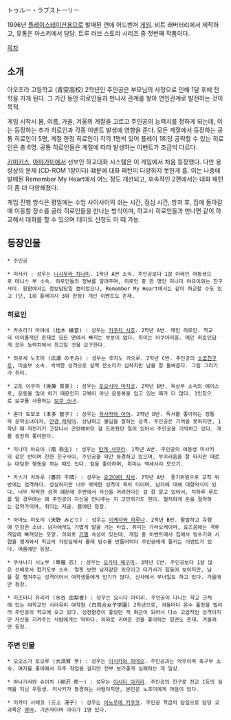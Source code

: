 トゥルー・ラブストーリー

1996년 [[플레이스테이션]]용으로 발매된 연애 어드벤쳐 [[게임]]. 비트 래버터리에서 제작하고, 유통은 아스키에서 담당. 트루 러브 스토리 시리즈 중 첫번째 작품이다.

[[목차]]

== 소개 ==
아오조라 고등학교 (青空高校) 2학년인 주인공은 부모님의 사정으로 인해 1달 후에 전학을 가게 된다. 그 기간 동안 히로인들과 만나서 관계를 쌓아 연인관계로 발전하는 것이 목적. 

게임 시작시 봄, 여름, 가을, 겨울의 계절을 고르고 주인공의 능력치를 정하게 되는데, 이는 등장하는 추가 히로인과 각종 이벤트 발생에 영향을 준다. 모든 계절에서 등장하는 공통 히로인이 5명, 계절 한정 히로인이 각각 1명씩 있어 플레이 1회당 공략할 수 있는 히로인은 총 6명. 공통 히로인들은 계절에 따라 발생하는 이벤트가 조금씩 다르다.

[[키미키스]], [[아마가미]]에서 선보인 하교대화 시스템은 이 게임에서 처음 등장했다. 다만 용량상의 문제 (CD-ROM 1장이다) 떄문에 대화 패턴이 다양하지 못한게 흠. 이는 나중에 발매된 Remember My Heart에서 어느 정도 개선되고, 후속작인 2편에서는 대화 패턴이 좀 더 다양해졌다.

게임 진행 방식은 평일에는 수업 사이사이의 쉬는 시간, 점심 시간, 방과 후, 집에 돌아갈 때 이동할 장소를 골라 히로인들을 만나는 방식이며, 하교시 히로인들과 만나면 같이 하교해서 대화를 할 수 있으며 데이트 신청도 이 때 가능.

== 등장인물 ==
 * 주인공

 * 미사키 : 성우는 [[니시무라 치나미]]. 1학년 A반 소속. 주인공보다 1살 아래인 여동생으로 테니스 부 소속. 히로인들의 정보를 알려주며, 히로인 중 한 명인 미나미 야요이와는 친구사이. 원판에서는 정보담당일 뿐이었으나, Remember My Heart에서는 같이 하교할 수도 있고 (단, 1회 플레이시 3회 한정) 개인 이벤트도 존재.

=== 히로인 ===
 * 카츠라기 아야네 (桂木 綾音) : 성우는 [[키쿠치 시호]]. 2학년 A반. 메인 히로인. 학교의 아이돌적인 존재로 모든 면에서 빠지는 부분이 없다. 취미는 아쿠아리움. 메인 히로인답게 모든 능력치에서 최고일 것을 요구한다.

 * 히로세 노조미 (広瀬 のぞみ) : 성우는 후지노 카오루. 2학년 C반. 주인공의 [[소꿉친구]]로, 미술부 소속. 싹싹한 성격으로 살짝 잔소리가 심하지만 남을 잘 돌봐준다. 그림 그리기가 취미.

 * 고토 이쿠미 (後藤 育美) : 성우는 [[토요시마 마치코]]. 2학년 B반. 육상부 소속의 에이스로, 운동을 많이 하기 때문인지 교복이 아닌 운동복을 입고 있는 때가 더 많다. 1인칭으로 보쿠를 사용하는 [[보쿠 소녀]].

 * 혼다 토모코 (本多 智子) : 성우는 [[히사카와 아야]]. 2학년 D반. 독서를 좋아하는 정통파 문학소녀이자, [[안경 캐릭터]]. 상냥하고 몰입을 잘하는 성격. 주인공은 기억을 못하지만, 1학년 때 자전거가 고장나서 곤란해하던 걸 도와줬던 일이 있어서 주인공을 기억하고 있다. 개를 굉장히 좋아한다.

 * 미나미 야요이 (南 弥生) : 성우는 [[탄게 사쿠라]]. 1학년 A반. 주인공의 여동생 미사키의 같은 반이며 친한 친구사이. 주인공을 약간 동경하고 있으며, 부끄러움을 잘 타지만 때로는 대담한 행동을 하는 때도 있다. 점을 좋아하며, 취미는 액세서리 모으기.

 * 카스가 치하루 (春日 千晴) : 성우는 [[요코야마 치사]]. 2학년 A반. 풍기위원으로 교칙 위반에는 엄격하다. 성실하지만 너무 딱딱한 성격이 옥의 티이며, 남자에 대해 대항의식이 있다. 너무 딱딱한 성격 떄문에 주변에서 자신을 꺼려한다는 걸 잘 알고 있어서, 치하루 루트를 탈 경우에는 왜 주인공이 자신을 만나주는 지 고민하기도 한다. 철저하게 돈을 절약하는 검약가이며, 취미는 저금. 봄에만 등장.

 * 아마노 미도리 (天野 みどり) : 성우는 [[이케자와 하루나]]. 2학년 B반. 활발하고 유행에 민감한 소녀. 남자에게도 가볍게 말을 거는 타입. 취미는 가라오케이며, 요즈음에는 격투게임에 빠져있는 모양. 의외로 [[기행]] 속성이 있는데, 게임 중 이벤트에서 집에서 빙수기와 시럽을 챙겨와서 학교의 가정실에서 몰래 빙수를 만들어먹다 주인공에게 들키는 이벤트가 있다. 여름에만 등장.

 * 쿠사나기 시노부 (草薙 忍) : 성우는 [[오가타 메구미]]. 3학년 C반. 주인공보다 1살 많은 선배로서 합기도부 소속. 얼핏 보면 남자같은 외모이고 다가서기 힘들어 보이지만, 남을 잘 챙겨주는 성격이어서 여학생들에게 인기가 많다. 신사에서 무녀일도 하고 있다. 가을에만 등장.

 * 미즈타니 유리카 (水谷 由梨香) : 성우는 요시다 아이리. 주인공이 다니는 학교 근처에 있는 여학교인 시라유리 여학원 (白百合女子学園) 2학년으로, 겨울마다 온수 풀장을 빌리러 주인공의 학교에 오고 있다. 성장환경이 좋았던 게 화근이 되어서 다소 고압적인 성격이지만 자신을 지켜주는 사람에게는 약하다. 의외로 귀여운 것을 좋아하는 일면도 존재. 겨울에만 등장.

=== 주변 인물 ===
 * 오오스가 토오루 (大須賀 亨) : 성우는 [[이시카와 히데오]]. 주인공과는 악우이며 축구부 소속. 여자를 좋아해서 자주 작업을 걸지만 전부 보기좋게 실패하는 게 일상. 

 * 야나기사와 슈이치 (柳沢 修一) : 성우는 [[이시다 아키라]]. 주인공의 친구로 전교 1등의 실력을 지닌 우등생. 미사키가 동경하는 사람이지만, 본인은 노조미에게 마음이 있다.

 * 미카미 사에코 (三上 冴子) : 성우는 [[이노우에 키쿠코]]. 주인공 학급의 담임으로 담당 교과목은 [[영어]]. 기혼자이며 아이가 1명 있다.
